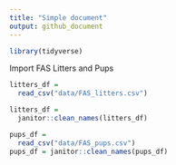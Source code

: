 ```yaml
---
title: "Simple document"
output: github_document
---
```


```r
library(tidyverse)
```

Import FAS Litters and Pups
```r
litters_df = 
  read_csv("data/FAS_litters.csv")
```

```r
litters_df = 
  janitor::clean_names(litters_df)
```

```r
pups_df = 
  read_csv("data/FAS_pups.csv")
pups_df = janitor::clean_names(pups_df)
```

